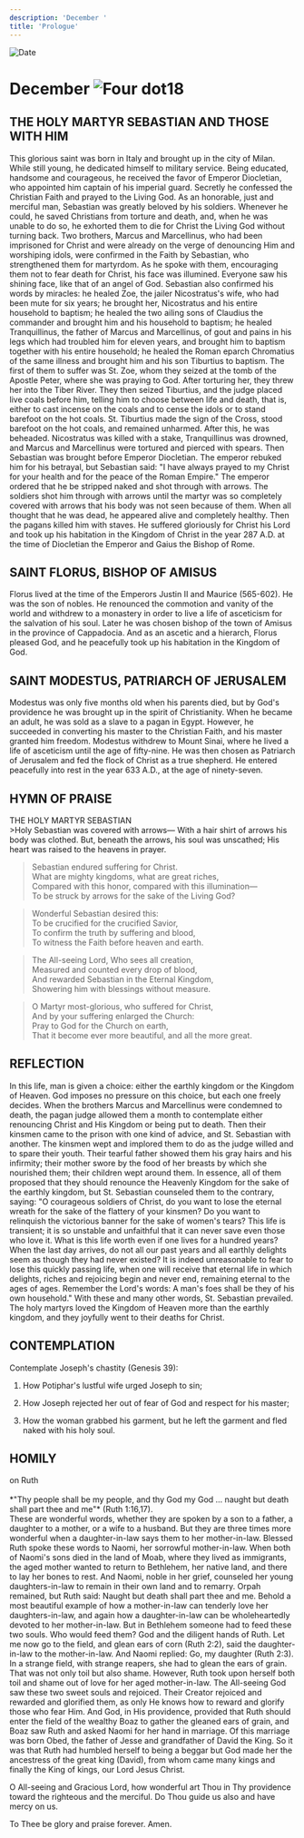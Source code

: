 ```yaml
---
description: 'December '
title: 'Prologue'
---
```


<RunningHead />
<Image src="/title-imprint.png" height={68} width={50} alt="Date" className="title-imprint"/>

# <div id="date">December <Image className="four-dot" src="/four-dot.png" height={15} width={15} alt="Four dot" />18</div>

## THE HOLY MARTYR SEBASTIAN AND THOSE WITH HIM

This glorious saint was born in Italy and brought up in the city of Milan. While still young, he dedicated himself to military service. Being educated, handsome and courageous, he received the favor of Emperor Diocletian, who appointed him captain of his imperial guard. Secretly he confessed the Christian Faith and prayed to the Living God. As an honorable, just and merciful man, Sebastian was greatly beloved by his soldiers. Whenever he could, he saved Christians from torture and death, and, when he was unable to do so, he exhorted them to die for Christ the Living God without turning back. Two brothers, Marcus and Marcellinus, who had been imprisoned for Christ and were already on the verge of denouncing Him and worshiping idols, were confirmed in the Faith by Sebastian, who strengthened them for martyrdom. As he spoke with them, encouraging them not to fear death for Christ, his face was illumined. Everyone saw his shining face, like that of an angel of God. Sebastian also confirmed his words by miracles: he healed Zoe, the jailer Nicostratus's wife, who had been mute for six years; he brought her, Nicostratus and his entire household to baptism; he healed the two ailing sons of Claudius the commander and brought him and his household to baptism; he healed Tranquillinus, the father of Marcus and Marcellinus, of gout and pains in his legs which had troubled him for eleven years, and brought him to baptism together with his entire household; he healed the Roman eparch Chromatius of the same illness and brought him and his son Tiburtius to baptism. The first of them to suffer was St. Zoe, whom they seized at the tomb of the Apostle Peter, where she was praying to God. After torturing her, they threw her into the Tiber River. They then seized Tiburtius, and the judge placed live coals before him, telling him to choose between life and death, that is, either to cast incense on the coals and to cense the idols or to stand barefoot on the hot coals. St. Tiburtius made the sign of the Cross, stood barefoot on the hot coals, and remained unharmed. After this, he was beheaded. Nicostratus was killed with a stake, Tranquillinus was drowned, and Marcus and Marcellinus were tortured and pierced with spears. Then Sebastian was brought before Emperor Diocletian. The emperor rebuked him for his betrayal, but Sebastian said: "I have always prayed to my Christ for your health and for the peace of the Roman Empire." The emperor ordered that he be stripped naked and shot through with arrows. The soldiers shot him through with arrows until the martyr was so completely covered with arrows that his body was not seen because of them. When all thought that he was dead, he appeared alive and completely healthy. Then the pagans killed him with staves. He suffered gloriously for Christ his Lord and took up his habitation in the Kingdom of Christ in the year 287 A.D. at the time of Diocletian the Emperor and Gaius the Bishop of Rome.

## SAINT FLORUS, BISHOP OF AMISUS

Florus lived at the time of the Emperors Justin II and Maurice (565-602). He was the son of nobles. He renounced the commotion and vanity of the world and withdrew to a monastery in order to live a life of asceticism for the salvation of his soul. Later he was chosen bishop of the town of Amisus in the province of Cappadocia. And as an ascetic and a hierarch, Florus pleased God, and he peacefully took up his habitation in the Kingdom of God.

## SAINT MODESTUS, PATRIARCH OF JERUSALEM

Modestus was only five months old when his parents died, but by God's providence he was brought up in the spirit of Christianity. When he became an adult, he was sold as a slave to a pagan in Egypt. However, he succeeded in converting his master to the Christian Faith, and his master granted him freedom. Modestus withdrew to Mount Sinai, where he lived a life of asceticism until the age of fifty-nine. He was then chosen as Patriarch of Jerusalem and fed the flock of Christ as a true shepherd. He entered peacefully into rest in the year 633 A.D., at the age of ninety-seven.


## HYMN OF PRAISE
<div style={{textAlign:'center', color:'crimson', fontWeight:'bold'}}>
THE HOLY MARTYR SEBASTIAN
</div>
>Holy Sebastian was covered with arrows—  
With a hair shirt of arrows his body was clothed.  
But, beneath the arrows, his soul was unscathed;  
His heart was raised to the heavens in prayer.  
  
>Sebastian endured suffering for Christ.  
What are mighty kingdoms, what are great riches,  
Compared with this honor, compared with this illumination—  
To be struck by arrows for the sake of the Living God?  
  
>Wonderful Sebastian desired this:  
To be crucified for the crucified Savior,   
To confirm the truth by suffering and blood,  
To witness the Faith before heaven and earth.  
  
>The All-seeing Lord, Who sees all creation,  
Measured and counted every drop of blood,  
And rewarded Sebastian in the Eternal Kingdom,  
Showering him with blessings without measure.  
  
>O Martyr most-glorious, who suffered for Christ,  
And by your suffering enlarged the Church:  
Pray to God for the Church on earth,  
That it become ever more beautiful, and all the more great.  


## REFLECTION

In this life, man is given a choice: either the earthly kingdom or the Kingdom of Heaven. God imposes no pressure on this choice, but each one freely decides. When the brothers Marcus and Marcellinus were condemned to death, the pagan judge allowed them a month to contemplate either renouncing Christ and His Kingdom or being put to death. Then their kinsmen came to the prison with one kind of advice, and St. Sebastian with another. The kinsmen wept and implored them to do as the judge willed and to spare their youth. Their tearful father showed them his gray hairs and his infirmity; their mother swore by the food of her breasts by which she nourished them; their children wept around them. In essence, all of them proposed that they should renounce the Heavenly Kingdom for the sake of the earthly kingdom, but St. Sebastian counseled them to the contrary, saying: "O courageous soldiers of Christ, do you want to lose the eternal wreath for the sake of the flattery of your kinsmen? Do you want to relinquish the victorious banner for the sake of women's tears? This life is transient; it is so unstable and unfaithful that it can never save even those who love it. What is this life worth even if one lives for a hundred years? When the last day arrives, do not all our past years and all earthly delights seem as though they had never existed? It is indeed unreasonable to fear to lose this quickly passing life, when one will receive that eternal life in which delights, riches and rejoicing begin and never end, remaining eternal to the ages of ages. Remember the Lord's words: A man's foes shall be they of his own household." With these and many other words, St. Sebastian prevailed. The holy martyrs loved the Kingdom of Heaven more than the earthly kingdom, and they joyfully went to their deaths for Christ.


## CONTEMPLATION

Contemplate Joseph's chastity (Genesis 39):

1. How Potiphar's lustful wife urged Joseph to sin;

2. How Joseph rejected her out of fear of God and respect for his master;

3. How the woman grabbed his garment, but he left the garment and fled naked with his holy soul.


## HOMILY
<div style={{textAlign:'center', color:'crimson', fontWeight:'bold'}}>
on Ruth
</div>
<br />
<div style={{textAlign:'right'}}>
*"Thy people shall be my people, and thy God my God … naught but death shall part thee and me"* (Ruth 1:16,17).
</div>
These are wonderful words, whether they are spoken by a son to a father, a daughter to a mother, or a wife to a husband. But they are three times more wonderful when a daughter-in-law says them to her mother-in-law. Blessed Ruth spoke these words to Naomi, her sorrowful mother-in-law. When both of Naomi's sons died in the land of Moab, where they lived as immigrants, the aged mother wanted to return to Bethlehem, her native land, and there to lay her bones to rest. And Naomi, noble in her grief, counseled her young daughters-in-law to remain in their own land and to remarry. Orpah remained, but Ruth said: Naught but death shall part thee and me. Behold a most beautiful example of how a mother-in-law can tenderly love her daughters-in-law, and again how a daughter-in-law can be wholeheartedly devoted to her mother-in-law. But in Bethlehem someone had to feed these two souls. Who would feed them? God and the diligent hands of Ruth. Let me now go to the field, and glean ears of corn (Ruth 2:2), said the daughter-in-law to the mother-in-law. And Naomi replied: Go, my daughter (Ruth 2:3). In a strange field, with strange reapers, she had to glean the ears of grain. That was not only toil but also shame. However, Ruth took upon herself both toil and shame out of love for her aged mother-in-law. The All-seeing God saw these two sweet souls and rejoiced. Their Creator rejoiced and rewarded and glorified them, as only He knows how to reward and glorify those who fear Him. And God, in His providence, provided that Ruth should enter the field of the wealthy Boaz to gather the gleaned ears of grain, and Boaz saw Ruth and asked Naomi for her hand in marriage. Of this marriage was born Obed, the father of Jesse and grandfather of David the King. So it was that Ruth had humbled herself to being a beggar but God made her the ancestress of the great king (David), from whom came many kings and finally the King of kings, our Lord Jesus Christ.

O All-seeing and Gracious Lord, how wonderful art Thou in Thy providence toward the righteous and the merciful. Do Thou guide us also and have mercy on us.

To Thee be glory and praise forever. Amen.